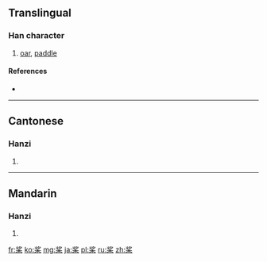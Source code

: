 {{also|槳}}
==Translingual==

===Han character===
{{Han char|rn=75|rad=木|as=06|sn=10|four=|canj=中弓木 (LND)}}

# [[oar]], [[paddle]]

====References====
* {{Han ref|kx=0526.211|hdz=21205.040|uh=6868|ud=26728}}

----

==Cantonese==

===Hanzi===
{{yue-hanzi|jyut=|y=jeung2|tra=槳}}

# {{defn|lang=yue|sort=木06}}

----

==Mandarin==

===Hanzi===
{{cmn-hanzi|tra=槳|pin=[[chōng]] ([[chong1]]), [[jiǎng]] ([[jiang3]])|wg=ch'ung<sup>1</sup>, chiang<sup>3</sup>}}

# {{defn|lang=cmn|sort=木06}}

[[fr:桨]]
[[ko:桨]]
[[mg:桨]]
[[ja:桨]]
[[pl:桨]]
[[ru:桨]]
[[zh:桨]]